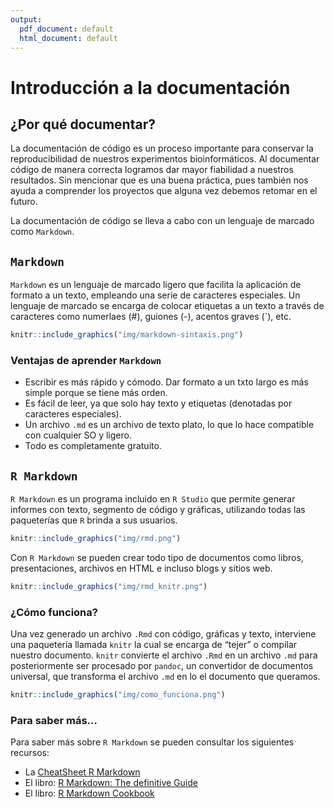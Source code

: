 ```yaml
---
output:
  pdf_document: default
  html_document: default
---
```


# Introducción a la documentación

## ¿Por qué documentar?

La documentación de código es un proceso importante para conservar la reproducibilidad de nuestros experimentos bioinformáticos. Al documentar código de manera correcta logramos dar mayor fiabilidad a nuestros resultados. Sin mencionar que es una buena práctica, pues también nos ayuda a comprender los proyectos que alguna vez debemos retomar en el futuro. 

La documentación de código se lleva a cabo con un lenguaje de marcado como `Markdown`. 

## `Markdown`

`Markdown` es un lenguaje de marcado ligero que facilita la aplicación de formato a un texto, empleando una serie de caracteres especiales. Un lenguaje de marcado se encarga de colocar etiquetas a un texto a través de caracteres como numerlaes (#), guiones (-), acentos graves (`), etc. 

```r
knitr::include_graphics("img/markdown-sintaxis.png")
```

### Ventajas de aprender `Markdown`

* Escribir es más rápido y cómodo. Dar formato a un txto largo es más simple porque se tiene más orden. 
* Es fácil de leer, ya que solo hay texto y etiquetas (denotadas por caracteres especiales).
* Un archivo `.md` es un archivo de texto plato, lo que lo hace compatible con cualquier SO y ligero.
* Todo es completamente gratuito. 

## `R Markdown`

`R Markdown` es un programa incluido en `R Studio` que permite generar informes con texto, segmento de código y gráficas, utilizando todas las paqueterías que `R` brinda a sus usuarios. 


```r
knitr::include_graphics("img/rmd.png")
```

Con `R Markdown` se pueden crear todo tipo de documentos como libros, presentaciones, archivos en HTML e incluso blogs y sitios web.

```r
knitr::include_graphics("img/rmd_knitr.png")
```

### ¿Cómo funciona?

Una vez generado un archivo `.Rmd` con código, gráficas y texto, interviene una paquetería llamada `knitr` la cual se encarga de "tejer" o compilar nuestro documento. `knitr` convierte el archivo `.Rmd` en un archivo `.md` para posteriormente ser procesado por `pandoc`, un convertidor de documentos universal, que transforma el archivo `.md` en lo el documento que queramos.

```r
knitr::include_graphics("img/como_funciona.png")
```

### Para saber más...

Para saber más sobre `R Markdown` se pueden consultar los siguientes recursos:

* La [CheatSheet R Markdown](https://www.rstudio.com/wp-content/uploads/2015/02/rmarkdown-cheatsheet.pdf)
* El libro: [R Markdown: The definitive Guide](https://bookdown.org/yihui/rmarkdown/)
* El libro: [R Markdown Cookbook](https://bookdown.org/yihui/rmarkdown-cookbook/)
